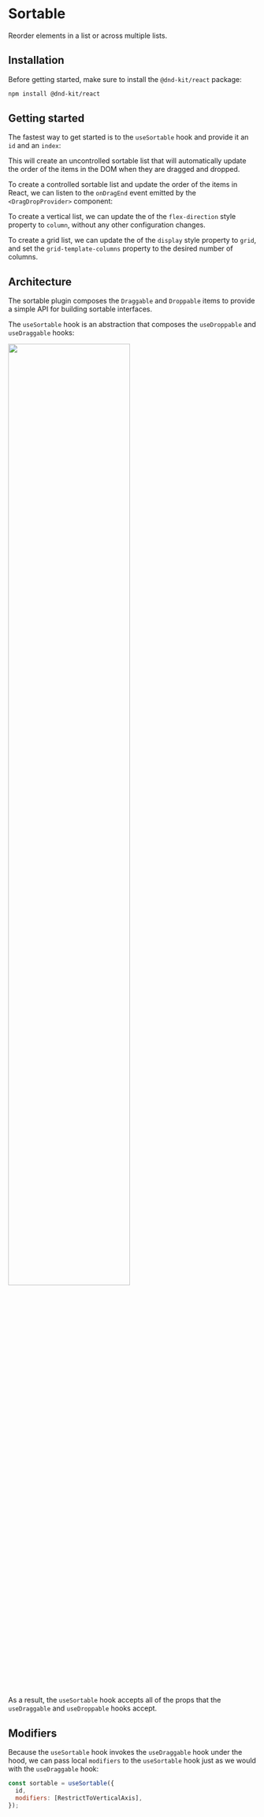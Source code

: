 
# Sortable

Reorder elements in a list or across multiple lists.

<Preview of={Hero} hero />

## Installation

Before getting started, make sure to install the `@dnd-kit/react` package:

```bash
npm install @dnd-kit/react
```

## Getting started

The fastest way to get started is to the `useSortable` hook and provide it an `id` and an `index`:
<Preview code={UncontrolledExampleSource}>
  <UncontrolledExample />
</Preview>

This will create an uncontrolled sortable list that will automatically update the order of the items in the DOM when they are dragged and dropped.

To create a controlled sortable list and update the order of the items in React, we can listen to the `onDragEnd` event emitted by the `<DragDropProvider>` component:
<Preview code={ControlledExampleSource}>
  <Example />
</Preview>

To create a vertical list, we can update the of the `flex-direction` style property to `column`, without any other configuration changes.

<Preview>
  <Example style={{display: 'inline-flex', flexDirection: 'column', gap: 20}} />
</Preview>

To create a grid list, we can update the of the `display` style property to `grid`, and set the `grid-template-columns` property to the desired number of columns.

<Preview>
  <Example
    style={{
      display: 'grid',
      gridTemplateColumns: 'repeat(2, 150px)',
      gridAutoRows: '150px',
      gap: 20,
    }}
  />
</Preview>

## Architecture

The sortable plugin composes the `Draggable` and `Droppable` items to provide a simple API for building sortable interfaces.

The `useSortable` hook is an abstraction that composes the `useDroppable` and `useDraggable` hooks:

<img src={image} width="70%" />

As a result, the `useSortable` hook accepts all of the props that the `useDraggable` and `useDroppable` hooks accept.

## Modifiers

Because the `useSortable` hook invokes the `useDraggable` hook under the hood, we can pass local `modifiers` to the `useSortable` hook just as we would with the `useDraggable` hook:

```jsx
const sortable = useSortable({
  id,
  modifiers: [RestrictToVerticalAxis],
});
```
